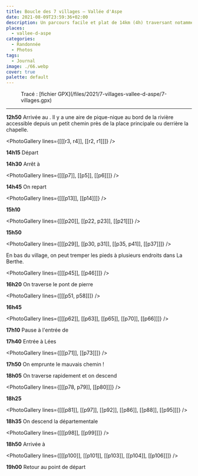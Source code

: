 ```yaml
---
title: Boucle des 7 villages — Vallée d'Aspe
date: 2021-08-09T23:59:36+02:00
description: Un parcours facile et plat de 14km (4h) traversant notamment Bedous, Accous et Osse-en-Aspe, avec peu d'ombre durant la marche mais de nombreuses opportunités de s'arrêter pour prendre une pause et profiter du lieu.
places:
  - vallee-d-aspe
categories:
  - Randonnée
  - Photos
tags:
  - Journal
image: ./66.webp
cover: true
palette: default
---
```



<Figure src={carte} alt="Carte du parcours">
	Tracé : [fichier GPX](/files/2021/7-villages-vallee-d-aspe/7-villages.gpx)
</Figure>

---

**12h50** Arrivée au <MapsMention id="ChIJK6RqcPWnVw0RYImeYMpcbYM" />. Il y a une aire de pique-nique au bord de la rivière accessible depuis un petit chemin près de la place principale ou derrière la chapelle.


<PhotoGallery lines={[[[r3, r4]], [[r2, r1]]]} />

**14h15** Départ

**14h30** Arrêt à <MapsMention id="ChIJkVJIboynVw0RJyQ5OPFCADE" />


<PhotoGallery lines={[[[p7]], [[p5]], [[p6]]]} />

**14h45** On repart

<PhotoGallery lines={[[[p13]], [[p14]]]} />

**15h10** <MapsMention id="ChIJgVGzP4SnVw0ROHwCOkwKI_g" />

<PhotoGallery lines={[[[p20]], [[p22, p23]], [[p21]]]} />

**15h50** <MapsMention id="ChIJxURS0cOgVw0RQK8TSBdlBgQ" />


<PhotoGallery lines={[[[p29]], [[p30, p31]], [[p35, p41]], [[p37]]]} />

En bas du village, on peut tremper les pieds à plusieurs endroits dans La Berthe.

<PhotoGallery lines={[[[p45]], [[p46]]]} />

**16h20** On traverse le pont de pierre

<PhotoGallery lines={[[[p51, p58]]]} />

**16h45** <MapsMention id="ChIJxURS0cOgVw0RQK8TSBdlBgQ" title="Centrale EDF" />


<PhotoGallery lines={[[[p62]], [[p63]], [[p65]], [[p70]], [[p66]]]} />

**17h10** Pause à l'entrée de <MapsMention id="ChIJu50l_LUJVw0RIIn30hllBgo" />

**17h40** Entrée à Lées

<PhotoGallery lines={[[[p71]], [[p73]]]} />

**17h50** On emprunte le mauvais chemin !

**18h05** On traverse rapidement <MapsMention id="ChIJuWTEWjYIVw0RLO9hBrjQw0o" /> et on descend


<PhotoGallery lines={[[[p78, p79]], [[p80]]]} />

**18h25** <MapsMention id="ChIJw-5cpT8IVw0R944QNoPQQMA" />

<PhotoGallery lines={[[[p81]], [[p97]], [[p92]], [[p86]], [[p88]], [[p95]]]} />

**18h35** On descend la départementale

<PhotoGallery lines={[[[p98]], [[p99]]]} />

**18h50** Arrivée à <MapsMention id="ChIJGVrqCu-nVw0RUKkTSBdlBgQ" />

<PhotoGallery lines={[[[p100]], [[p101]], [[p103]], [[p104]], [[p106]]]} />

**19h00** Retour au point de départ
